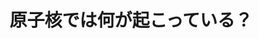 ﻿---
title: "原子核では何が起こっている？"
category: "理学院"
vol: 41
interviewee: "岡 真 "
url: ""
tags: ["原子","核"]
pdf: "41-2.pdf"
career: ""
pdfurl: "41-2/41-2.pdf"
preface: "原子核理論を研究。QGPから原子核内で起こっている現象や、ストレンジネスを含むハイパー核を探る。"
---

